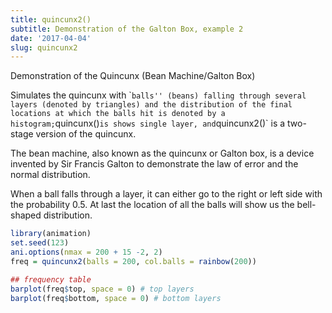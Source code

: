 ```yaml
---
title: quincunx2()
subtitle: Demonstration of the Galton Box, example 2
date: '2017-04-04'
slug: quincunx2
---
```


Demonstration of the Quincunx (Bean Machine/Galton Box)

Simulates the quincunx with ``balls'' (beans) falling through several layers
(denoted by triangles) and the distribution of the final locations at which
the balls hit is denoted by a histogram; `quincunx()` is shows single
layer, and `quincunx2()` is a two-stage version of the quincunx.

The bean machine, also known as the quincunx or Galton box, is a device
invented by Sir Francis Galton to demonstrate the law of error and the normal
distribution.

When a ball falls through a layer, it can either go to the right or left side
with the probability 0.5. At last the location of all the balls will show us
the bell-shaped distribution.
 
```r
library(animation)
set.seed(123)
ani.options(nmax = 200 + 15 -2, 2)
freq = quincunx2(balls = 200, col.balls = rainbow(200))

## frequency table
barplot(freq$top, space = 0) # top layers
barplot(freq$bottom, space = 0) # bottom layers
```
